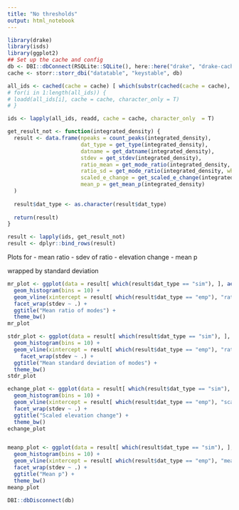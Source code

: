 ```yaml
---
title: "No thresholds"
output: html_notebook
---
```


```r
library(drake)
library(isds)
library(ggplot2)
## Set up the cache and config
db <- DBI::dbConnect(RSQLite::SQLite(), here::here("drake", "drake-cache.sqlite"))
cache <- storr::storr_dbi("datatable", "keystable", db)
```

```r

all_ids <- cached(cache = cache) [ which(substr(cached(cache = cache), 0, 2) == "id")]
# for(i in 1:length(all_ids)) {
# loadd(all_ids[i], cache = cache, character_only = T)
# }

ids <- lapply(all_ids, readd, cache = cache, character_only  = T)
```

```r

get_result_not <- function(integrated_density) {
  result <- data.frame(npeaks = count_peaks(integrated_density),
                       dat_type = get_type(integrated_density),
                       datname = get_datname(integrated_density),
                       stdev = get_stdev(integrated_density),
                       ratio_mean = get_mode_ratio(integrated_density, what = "mean"),
                       ratio_sd = get_mode_ratio(integrated_density, what = "stdev"),
                       scaled_e_change = get_scaled_e_change(integrated_density),
                       mean_p = get_mean_p(integrated_density)
  )
  
  result$dat_type <- as.character(result$dat_type)
  
  return(result)
}

result <- lapply(ids, get_result_not)
result <- dplyr::bind_rows(result)
```

Plots for 
- mean ratio
- sdev of ratio
- elevation change
- mean p

wrapped by standard deviation


```r
mr_plot <- ggplot(data = result[ which(result$dat_type == "sim"), ], aes(x = ratio_mean)) +
  geom_histogram(bins = 10) +
  geom_vline(xintercept = result[ which(result$dat_type == "emp"), "ratio_mean"], color = "red") + 
  facet_wrap(stdev ~ .) +
  ggtitle("Mean ratio of modes") +
  theme_bw()
mr_plot

stdr_plot <- ggplot(data = result[ which(result$dat_type == "sim"), ], aes(x = ratio_sd)) +
  geom_histogram(bins = 10) +
  geom_vline(xintercept = result[ which(result$dat_type == "emp"), "ratio_sd"], color = "red") + 
    facet_wrap(stdev ~ .) +
  ggtitle("Mean standard deviation of modes") +
  theme_bw()
stdr_plot

echange_plot <- ggplot(data = result[ which(result$dat_type == "sim"), ], aes(x = scaled_e_change)) +
  geom_histogram(bins = 10) +
  geom_vline(xintercept = result[ which(result$dat_type == "emp"), "scaled_e_change"], color = "red") + 
  facet_wrap(stdev ~ .) +
  ggtitle("Scaled elevation change") +
  theme_bw()
echange_plot


meanp_plot <- ggplot(data = result[ which(result$dat_type == "sim"), ], aes(x = mean_p)) +
  geom_histogram(bins = 10) +
  geom_vline(xintercept = result[ which(result$dat_type == "emp"), "mean_p"], color = "red") + 
  facet_wrap(stdev ~ .) +
  ggtitle("Mean p") +
  theme_bw()
meanp_plot


```

```r
DBI::dbDisconnect(db)
```
